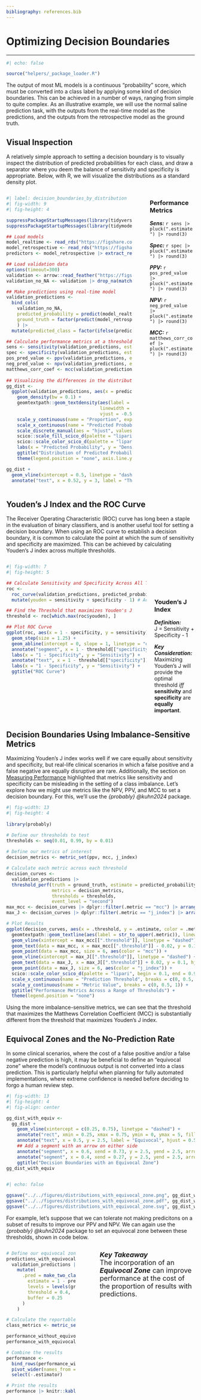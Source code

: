 ```yaml
---
bibliography: references.bib
---
```


# Optimizing Decision Boundaries {#sec-decision_boundaries .unnumbered}

------------------------------------------------------------------------

```r
#| echo: false

source("helpers/_package_loader.R")
```

The output of most ML models is a continuous "probability" score, which must be converted into a class label by applying some kind of decision boundaries. This can be achieved in a number of ways, ranging from simple to quite complex. As an illustrative example, we will use the normal saline prediction task, with the outputs from the real-time model as the predictions, and the outputs from the retrospective model as the ground truth.

## Visual Inspection

A relatively simple approach to setting a decision boundary is to visually inspect the distribution of predicted probabilities for each class, and draw a separator where you deem the balance of sensitivity and specificity is appropriate. Below, with R, we will visualize the distributions as a standard density plot.

::: columns
::: {.column width="70%"}
```r
#| label: decision_boundaries_by_distribution
#| fig-width: 9
#| fig-height: 4

suppressPackageStartupMessages(library(tidyverse))
suppressPackageStartupMessages(library(tidymodels))

## Load models
model_realtime <- read_rds("https://figshare.com/ndownloader/files/45631488") |> pluck("model") |> bundle::unbundle()
model_retrospective <- read_rds("https://figshare.com/ndownloader/files/45631491") |> pluck("model") |> bundle::unbundle()
predictors <- model_retrospective |> extract_recipe() |> pluck("term_info") |> dplyr::filter(role == "predictor") |> pluck("variable")

## Load validation data
options(timeout=300)
validation <- arrow::read_feather("https://figshare.com/ndownloader/files/45407398") |> select(any_of(predictors))
validation_no_NA <- validation |> drop_na(matches("prior|post|potassium"))

## Make predictions using real-time model
validation_predictions <- 
  bind_cols(
    validation_no_NA,
    predicted_probability = predict(model_realtime, new_data = validation_no_NA, type = "prob") |> pluck(".pred_1"),
    ground_truth = factor(predict(model_retrospective, new_data = validation_no_NA, type = "class") |> pluck(".pred_class"), labels = c("Negative", "Positive"))
    ) |> 
  mutate(predicted_class = factor(ifelse(predicted_probability > 0.5, "Positive", "Negative")))

## Calculate performance metrics at a threshold of 0.5
sens <- sensitivity(validation_predictions, estimate = predicted_class, truth = ground_truth, event_level = "second")
spec <- specificity(validation_predictions, estimate = predicted_class, truth = ground_truth, event_level = "second")
pos_pred_value <- ppv(validation_predictions, estimate = predicted_class, truth = ground_truth, event_level = "second")
neg_pred_value <- npv(validation_predictions, estimate = predicted_class, truth = ground_truth, event_level = "second")
matthews_corr_coef <- mcc(validation_predictions, estimate = predicted_class, truth = ground_truth, event_level = "second")
                                    
## Visualizing the differences in the distributions between positive and negative classes. 
gg_dist <- 
  ggplot(validation_predictions, aes(x = predicted_probability, fill = ground_truth)) +
    geom_density(bw = 0.1) +
    geomtextpath::geom_textdensity(aes(label = ground_truth, color = ground_truth, hjust = ground_truth), 
                                   linewidth = 1.25, alpha = 0.75, bw = 0.1, 
                                   vjust = -0.5, fontface = "bold", size = 8) +
    scale_y_continuous(name = "Proportion", expand = c(0, 0), labels = NULL) +
    scale_x_continuous(name = "Predicted Probability", expand = c(0.01, 0.01), breaks = c(0, 0.5, 1)) +
    scale_discrete_manual(aes = "hjust", values = c(0.1, 0.95)) +
    scico::scale_fill_scico_d(palette = "lipari", begin = 0.1, end = 0.5) +
    scico::scale_color_scico_d(palette = "lipari", begin = 0.1, end = 0.5) +
    labs(x = "Predicted Probability", y = "Density", fill = "Ground Truth") +
    ggtitle("Distribution of Predicted Probabilities by Class") +
    theme(legend.position = "none", axis.line.y.left = element_blank())

gg_dist +   
  geom_vline(xintercept = 0.5, linetype = "dashed", linewidth = 1.5) +
  annotate("text", x = 0.52, y = 3, label = "Threshold", fontface = "bold", angle = -90, size = 6)


```
:::

::: {.column width="1%"}
:::

::: {.column width="25%"}
### Performance Metrics

***Sens:*** `r sens |> pluck(".estimate") |> round(3)`

***Spec:*** `r spec |> pluck(".estimate") |> round(3)`

***PPV:*** `r pos_pred_value |> pluck(".estimate") |> round(3)`

***NPV:*** `r neg_pred_value |> pluck(".estimate") |> round(3)`

***MCC:*** `r matthews_corr_coef |> pluck(".estimate") |> round(3)`
:::
:::

## Youden's J Index and the ROC Curve

The Receiver Operating Characteristic (ROC) curve has long been a staple in the evaluation of binary classifiers, and is another useful tool for setting a decision boundary. When using an ROC curve to establish a decision boundary, it is common to calculate the point at which the sum of sensitivity and specificity are maximized. This can be achieved by calculating Youden's J index across multiple thresholds.

::: columns
::: {.column width="700"}
```r
#| fig-width: 7
#| fig-height: 5

## Calculate Sensitivity and Specificity Across All Thresholds
roc <- 
  roc_curve(validation_predictions, predicted_probability, truth = ground_truth, event_level = "second") |> 
  mutate(youden = sensitivity + specificity - 1) # Add Youden's J at each threshold

## Find the Threshold that maximizes Youden's J
threshold <- roc[which.max(roc$youden), ]

## Plot ROC Curve
ggplot(roc, aes(x = 1 - specificity, y = sensitivity)) +
  geom_step(size = 1.25) +
  geom_abline(intercept = 0, slope = 1, linetype = "dashed", color = "black", size = 1) +
  annotate("segment", x = 1 - threshold[["specificity"]], xend = 1 - threshold[["specificity"]], y = threshold[["sensitivity"]], yend = threshold[[".threshold"]], color = "grey80", linewidth = 1.25) + 
  labs(x = "1 - Specificity", y = "Sensitivity") +
  annotate("text", x = 1 - threshold[["specificity"]] + 0.02, y = 0.6, label = "Youden's J", fontface = "bold.italic", color = "grey80", size = 6, hjust = 0) +
  labs(x = "1 - Specificity", y = "Sensitivity") +
  ggtitle("ROC Curve")

```
:::

::: {.column width="40%"}
\
\
\
\

### Youden's J Index

::: {.callout-note appearance="minimal" icon="false"}
***Definition:***\
J = Sensitivity + Specificity - 1
:::

::: {.callout-note appearance="minimal" icon="false"}
***Key Consideration:***\
Maximizing Youden's J will provide the optimal threshold *iff* **sensitivity** and **specificity** are **equally important**.
:::
:::
:::

## Decision Boundaries Using Imbalance-Sensitive Metrics

Maximizing Youden's J index works well if we care equally about sensitivity and specificity, but real-life clinical scenarios in which a false positive and a false negative are equally disruptive are rare. Additionally, the section on [Measuring Performance](https://nspies.quarto.pub/practical-machine-learning-in-the-clinical-laboratory/metric_selection.html) highlighted that metrics like sensitivity and specificity can be misleading in the setting of a class imbalance. Let's explore how we might use metrics like the NPV, PPV, and MCC to set a decision boundary. For this, we'll use the *{probably} @kuhn2024* package.

```r
#| fig-width: 13
#| fig-height: 4
  
library(probably)

# Define our thresholds to test
thresholds <- seq(0.01, 0.99, by = 0.01)
  
# Define our metrics of interest
decision_metrics <- metric_set(ppv, mcc, j_index)

# Calculate each metric across each threshold
decision_curves <- 
  validation_predictions |> 
  threshold_perf(truth = ground_truth, estimate = predicted_probability, 
                 metrics = decision_metrics, 
                 thresholds = thresholds, 
                 event_level = "second")
max_mcc <- decision_curves |> dplyr::filter(.metric == "mcc") |> arrange(desc(.estimate)) |> slice_head(n = 1)
max_J <- decision_curves |> dplyr::filter(.metric == "j_index") |> arrange(desc(.estimate)) |> slice_head(n = 1)

# Plot Results
ggplot(decision_curves, aes(x = .threshold, y = .estimate, color = .metric)) + 
  geomtextpath::geom_textline(aes(label = str_to_upper(.metric)), linewidth = 1.5, fontface = "bold", size = 8, hjust = 0.25) + 
  geom_vline(xintercept = max_mcc[[".threshold"]], linetype = "dashed") +
  geom_text(data = max_mcc, x = max_mcc[[".threshold"]] - 0.02, y = 0.1, hjust = 1, fontface = "bold", label = glue::glue("Max MCC at a cut-off of ", max_mcc[[".threshold"]])) + 
  geom_point(data = max_mcc, size = 6, aes(color = "mcc")) + 
  geom_vline(xintercept = max_J[[".threshold"]], linetype = "dashed") +
  geom_text(data = max_J, x = max_J[[".threshold"]] + 0.02, y = 0.1, hjust = 0, fontface = "bold", label = glue::glue("Max Youden's J at a cut-off of ", max_J[[".threshold"]])) + 
  geom_point(data = max_J, size = 6, aes(color = "j_index")) + 
  scico::scale_color_scico_d(palette = "lipari", begin = 0.1, end = 0.9) +
  scale_x_continuous(name = "Prediction Threshold", breaks = c(0, 0.5, 1)) + 
  scale_y_continuous(name = "Metric Value", breaks = c(0, 0.5, 1)) + 
  ggtitle("Performance Metrics Across a Range of Thresholds") + 
  theme(legend.position = "none")
```

Using the more imbalance-sensitive metrics, we can see that the threshold that maximizes the Matthews Correlation Coefficient (MCC) is substantially different from the threshold that maximizes Youden's J index.

## Equivocal Zones and the No-Prediction Rate

In some clinical scenarios, where the cost of a false positive and/or a false negative prediction is high, it may be beneficial to define an "equivocal zone" where the model's continuous output is not converted into a class prediction. This is particularly helpful when planning for fully automated implementations, where extreme confidence is needed before deciding to forgo a human review step.

```r
#| fig-width: 13
#| fig-height: 4
#| fig-align: center

gg_dist_with_equiv <-
  gg_dist + 
    geom_vline(xintercept = c(0.25, 0.75), linetype = "dashed") + 
    annotate("rect", xmin = 0.25, xmax = 0.75, ymin = 0, ymax = 5, fill = "gray70", alpha = 0.5) + 
    annotate("text", x = 0.5, y = 2.5, label = "Equivocal", hjust = 0.5, size = 6, fontface = "bold") + 
    ## Add a segment with an arrow on either side
    annotate("segment", x = 0.6, xend = 0.73, y = 2.5, yend = 2.5, arrow = arrow(type = "closed", length = unit(0.1, "inches"))) +
    annotate("segment", x = 0.4, xend = 0.27, y = 2.5, yend = 2.5, arrow = arrow(type = "closed", length = unit(0.1, "inches"))) + 
    ggtitle("Decision Boundaries with an Equivocal Zone")
gg_dist_with_equiv
  
```

```r
#| echo: false

ggsave("../../figures/distributions_with_equivocal_zone.png", gg_dist_with_equiv, width = 9, height = 4, dpi = 1200)
ggsave("../../figures/distributions_with_equivocal_zone.pdf", gg_dist_with_equiv, width = 9, height = 4)
ggsave("../../figures/distributions_with_equivocal_zone.svg", gg_dist_with_equiv, width = 9, height = 4)
```

For example, let's suppose that we can tolerate not making predicitons on a subset of results to improve our PPV and NPV. We can again use the *{probably} @kuhn2024* package to set an equivocal zone between these thresholds, shown in code below.

::: columns
::: {.column width="40%"}
```r

# Define our equivocal zone
predictions_with_equivocal_zone <-
  validation_predictions |> 
    mutate(
      .pred = make_two_class_pred(
        estimate = 1 - predicted_probability, 
        levels = levels(ground_truth),
        threshold = 0.4,
        buffer = 0.25
      )
    )

# Calculate the reportable rate and performance metrics
class_metrics <- metric_set(ppv, npv, mcc)

performance_without_equivocal <- class_metrics(validation_predictions, truth = ground_truth, estimate = predicted_class, event_level = "second") |> mutate(type = "Standard", reportable_rate = 1)
performance_with_equivocal <- class_metrics(predictions_with_equivocal_zone, truth = ground_truth, estimate = .pred, event_level = "second") |> mutate(type = "With Equivocal Zone", reportable_rate = round(reportable_rate(predictions_with_equivocal_zone$.pred), digits = 3))

# Combine the results
performance <- 
  bind_rows(performance_without_equivocal, performance_with_equivocal) |> 
  pivot_wider(names_from = .metric, values_from = c(.estimate)) |> 
  select(-.estimator)

# Print the results
performance |> knitr::kable(digits = 3)

```
:::

::: {.column width="5%"}
:::

::: {.column width="55%"}
::: {.callout-tip appearance="simple" icon="false"}
[***Key Takeaway***\
The incorporation of an ***Equivocal Zone*** can improve performance at the cost of the proportion of results with predictions.]{style="font-size:18px;"}
:::
:::
:::
